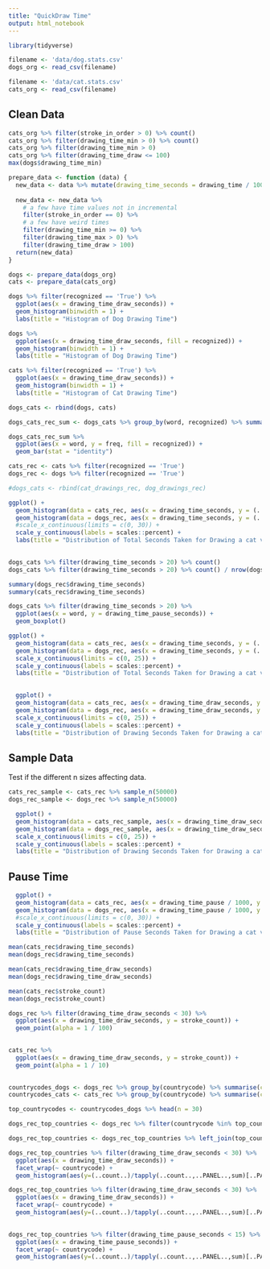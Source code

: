 ```yaml
---
title: "QuickDraw Time"
output: html_notebook
---
```


```r
library(tidyverse)
```

```r
filename <- 'data/dog.stats.csv'
dogs_org <- read_csv(filename)
```

```r
filename <- 'data/cat.stats.csv'
cats_org <- read_csv(filename)
```

## Clean Data

```r
cats_org %>% filter(stroke_in_order > 0) %>% count()
cats_org %>% filter(drawing_time_min > 0) %>% count()
cats_org %>% filter(drawing_time_min > 0) 
cats_org %>% filter(drawing_time_draw <= 100)
max(dogs$drawing_time_min)
```



```r
prepare_data <- function (data) {
  new_data <- data %>% mutate(drawing_time_seconds = drawing_time / 1000, drawing_time_draw_seconds = drawing_time_draw / 1000, drawing_time_pause_seconds = drawing_time_pause / 1000)
  
  new_data <- new_data %>% 
    # a few have time values not in incremental
    filter(stroke_in_order == 0) %>% 
    # a few have weird times
    filter(drawing_time_min >= 0) %>% 
    filter(drawing_time_max > 0) %>%
    filter(drawing_time_draw > 100)
  return(new_data)
}
```


```r
dogs <- prepare_data(dogs_org)
cats <- prepare_data(cats_org)
```


```r
dogs %>% filter(recognized == 'True') %>% 
  ggplot(aes(x = drawing_time_draw_seconds)) +
  geom_histogram(binwidth = 1) + 
  labs(title = "Histogram of Dog Drawing Time")
```

```r
dogs %>% 
  ggplot(aes(x = drawing_time_draw_seconds, fill = recognized)) +
  geom_histogram(binwidth = 1) + 
  labs(title = "Histogram of Dog Drawing Time")
```


```r
cats %>% filter(recognized == 'True') %>% 
  ggplot(aes(x = drawing_time_draw_seconds)) +
  geom_histogram(binwidth = 1) + 
  labs(title = "Histogram of Cat Drawing Time")
```

```r
dogs_cats <- rbind(dogs, cats)
```

```r
dogs_cats_rec_sum <- dogs_cats %>% group_by(word, recognized) %>% summarise(count = n()) %>% mutate(freq = count / sum(count))
```


```r
dogs_cats_rec_sum %>%
  ggplot(aes(x = word, y = freq, fill = recognized)) +
  geom_bar(stat = "identity")
```



```r
cats_rec <- cats %>% filter(recognized == 'True')
dogs_rec <- dogs %>% filter(recognized == 'True')
```

```r
#dogs_cats <- rbind(cat_drawings_rec, dog_drawings_rec)
```


```r
ggplot() +
  geom_histogram(data = cats_rec, aes(x = drawing_time_seconds, y = (..count..)/sum(..count..)), alpha = 0.6, fill = 'red', binwidth = 1) +
  geom_histogram(data = dogs_rec, aes(x = drawing_time_seconds, y = (..count..)/sum(..count..)), alpha = 0.6, fill = 'blue', binwidth = 1) +
  #scale_x_continuous(limits = c(0, 30)) + 
  scale_y_continuous(labels = scales::percent) +
  labs(title = "Distribution of Total Seconds Taken for Drawing a cat vs a dog", y = "", x = "Drawing Time (sec)")
  
```


```r
dogs_cats %>% filter(drawing_time_seconds > 20) %>% count()
dogs_cats %>% filter(drawing_time_seconds > 20) %>% count() / nrow(dogs_cats)
```

```r
summary(dogs_rec$drawing_time_seconds)
summary(cats_rec$drawing_time_seconds)
```


```r
dogs_cats %>% filter(drawing_time_seconds > 20) %>%
  ggplot(aes(x = word, y = drawing_time_pause_seconds)) + 
  geom_boxplot()
```


```r
ggplot() +
  geom_histogram(data = cats_rec, aes(x = drawing_time_seconds, y = (..count..)/sum(..count..)), alpha = 0.6, fill = 'red', binwidth = 1) +
  geom_histogram(data = dogs_rec, aes(x = drawing_time_seconds, y = (..count..)/sum(..count..)), alpha = 0.6, fill = 'blue', binwidth = 1) +
  scale_x_continuous(limits = c(0, 25)) + 
  scale_y_continuous(labels = scales::percent) +
  labs(title = "Distribution of Total Seconds Taken for Drawing a cat vs a dog", y = "", x = "Drawing Time (sec)")
  
```

```r
  ggplot() +
  geom_histogram(data = cats_rec, aes(x = drawing_time_draw_seconds, y = (..count..)/sum(..count..)), alpha = 0.6, fill = 'red', binwidth = 1) +
  geom_histogram(data = dogs_rec, aes(x = drawing_time_draw_seconds, y = (..count..)/sum(..count..)), alpha = 0.6, fill = 'blue', binwidth = 1) +
  scale_x_continuous(limits = c(0, 25)) + 
  scale_y_continuous(labels = scales::percent) +
  labs(title = "Distribution of Drawing Seconds Taken for Drawing a cat vs a dog", y = "", x = "Drawing Time (sec)")
```

## Sample Data

Test if the different n sizes affecting data.

```r
cats_rec_sample <- cats_rec %>% sample_n(50000)
dogs_rec_sample <- dogs_rec %>% sample_n(50000)
```


```r
  ggplot() +
  geom_histogram(data = cats_rec_sample, aes(x = drawing_time_draw_seconds, y = (..count..)/sum(..count..)), alpha = 0.6, fill = 'red', binwidth = 1) +
  geom_histogram(data = dogs_rec_sample, aes(x = drawing_time_draw_seconds, y = (..count..)/sum(..count..)), alpha = 0.6, fill = 'blue', binwidth = 1) +
  scale_x_continuous(limits = c(0, 25)) + 
  scale_y_continuous(labels = scales::percent) +
  labs(title = "Distribution of Drawing Seconds Taken for Drawing a cat vs a dog", y = "", x = "Drawing Time (sec)")
```

## Pause Time

```r
  ggplot() +
  geom_histogram(data = cats_rec, aes(x = drawing_time_pause / 1000, y = (..count..)/sum(..count..)), alpha = 0.6, fill = 'red', binwidth = 1) +
  geom_histogram(data = dogs_rec, aes(x = drawing_time_pause / 1000, y = (..count..)/sum(..count..)), alpha = 0.6, fill = 'blue', binwidth = 1) +
  #scale_x_continuous(limits = c(0, 30)) + 
  scale_y_continuous(labels = scales::percent) +
  labs(title = "Distribution of Pause Seconds Taken for Drawing a cat vs a dog", y = "", x = "Drawing Time (sec)")
```



```r
mean(cats_rec$drawing_time_seconds)
mean(dogs_rec$drawing_time_seconds)
```


```r
mean(cats_rec$drawing_time_draw_seconds)
mean(dogs_rec$drawing_time_draw_seconds)
```


```r
mean(cats_rec$stroke_count)
mean(dogs_rec$stroke_count)
```

```r
dogs_rec %>% filter(drawing_time_draw_seconds < 30) %>%
  ggplot(aes(x = drawing_time_draw_seconds, y = stroke_count)) +
  geom_point(alpha = 1 / 100)
  
```

```r
cats_rec %>%
  ggplot(aes(x = drawing_time_draw_seconds, y = stroke_count)) +
  geom_point(alpha = 1 / 10)
  
```




```r
countrycodes_dogs <- dogs_rec %>% group_by(countrycode) %>% summarise(country_count = n()) %>% arrange(-country_count)
countrycodes_cats <- cats_rec %>% group_by(countrycode) %>% summarise(country_count = n()) %>% arrange(-country_count)
```

```r
top_countrycodes <- countrycodes_dogs %>% head(n = 30)
```

```r
dogs_rec_top_countries <- dogs_rec %>% filter(countrycode %in% top_countrycodes$countrycode)

dogs_rec_top_countries <- dogs_rec_top_countries %>% left_join(top_countrycodes, by = "countrycode")
```

```r
dogs_rec_top_countries %>% filter(drawing_time_draw_seconds < 30) %>%
  ggplot(aes(x = drawing_time_draw_seconds)) +
  facet_wrap(~ countrycode) +
  geom_histogram(aes(y=(..count..)/tapply(..count..,..PANEL..,sum)[..PANEL..]), binwidth = 1) 
```

```r
dogs_rec_top_countries %>% filter(drawing_time_draw_seconds < 30) %>%
  ggplot(aes(x = drawing_time_draw_seconds)) +
  facet_wrap(~ countrycode) +
  geom_histogram(aes(y=(..count..)/tapply(..count..,..PANEL..,sum)[..PANEL..]), binwidth = 1) 
  
```


```r
dogs_rec_top_countries %>% filter(drawing_time_pause_seconds < 15) %>%
  ggplot(aes(x = drawing_time_pause_seconds)) +
  facet_wrap(~ countrycode) +
  geom_histogram(aes(y=(..count..)/tapply(..count..,..PANEL..,sum)[..PANEL..]), binwidth = 1) 
  
```









